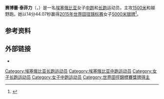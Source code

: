 {{Infobox sportsperson
| honorific_prefix          = 
| name                      = Senbere Teferi
| honorific_suffix          = 
| image                     = Senbere Teferi Rio 2016.jpg
| image_size                = 
| alt                       = 
| caption                   = 
| headercolor               = 
| textcolor                 = 
| real_name                 = 
| native_name               = 
| native_name_lang          = 
| romanizedname             = 
| english_name              = 
| birth_name                = 
| nickname                  = 
| nationality               = 
| national_team             = 
| ethnicity                 = 
| hometown                  = 
| citizenship               = 
| birth_date                = {{Birth date and age|year=1995|month=5|day=3}}
| birth_place               = 
| death_date                = 
| death_place               = 
| resting_place             = 
| resting_place_coordinates = 
| monuments                 = 
| residence                 = 
| education                 = 
| alma_mater                = 
| occupation                = 
| years_active              = 2011 -
| employer                  = 
| agent                     = 
| height                    = 
| weight                    = 
| spouse                    = 
| life_partner              = 
| other_interests           = 
| website                   = 
| module                    = 
| country                   = 
| sport                     = 田徑
| position                  = 
| shoots                    = 
| catches                   = 
| disability                = 
| disability_class          = 
| weight_class              = 
| weight_class_type         = 
| rank                      = 
| event                     = 中長跑、長跑
| event_type                = 
| universityteam            = 
| collegeteam               = 
| league                    = 
| league_type               = 
| club                      = 
| team                      = 
| turnedpro                 = 
| turnedpro_type            = 
| partner                   = 
| former_partner            = 
| coach                     = 
| retired                   = 
| coaching                  = 
| module2                   = 
| worlds                    = 
{{ubl
|'''2011年世界青少年田徑錦標賽'''：1500公尺第2名
|'''2012年IAAF鑽石聯賽上海站'''：1500公尺第12名
|'''2012年世界青年田徑錦標賽'''：1500公尺第3名
|'''2013年IAAF鑽石聯賽摩納哥站'''：1500公尺第10名
|'''2014年IAAF鑽石聯賽多哈站'''：3000公尺第9名
|'''2014年IAAF世界挑戰賽東京站'''：1500公尺第3名
|'''2014年IAAF世界挑戰賽俄斯特拉發站'''：2000公尺第2名
|'''2015年IAAF世界越野錦標賽（Senior Race）'''：第2名
|'''2015年IAAF世界越野錦標賽（Senior Race）'''：Team第1名
|'''2015年IAAF鑽石聯賽多哈站'''：1500公尺第3名
|'''2015年IAAF鑽石聯賽奧斯陸站'''：5000公尺第2名
|'''2015年IAAF鑽石聯賽巴黎站'''：5000公尺第5名
|'''2015年IAAF鑽石聯賽洛桑站'''：1500公尺第8名
|'''2015年世界田徑錦標賽'''：5000公尺第2名
|'''2015年IAAF鑽石聯賽蘇黎世站'''：3000公尺第3名
|'''2016年IAAF鑽石聯賽拉巴特站'''：5000公尺第3名
|'''2016年IAAF鑽石聯賽羅馬站'''：5000公尺第4名
|'''2016年IAAF鑽石聯賽布魯塞爾站'''：5000公尺第3名
|'''2017年IAAF世界越野錦標賽（Senior Race）'''：第10名
|'''2017年世界田徑錦標賽'''：5000公尺第4名
}}
| regionals                 = 
| nationals                 = 
| olympics                  = 
{{ubl
|'''2016年夏季奧林匹克運動會'''：5000公尺第五名
}}
| paralympics               = 
| commonwealth              = 
| highestranking            = 
| pb                        = 
{{ubl
|'''1500公尺'''：4分01.86秒 （2015年）
|'''2000公尺'''：5分34.27秒 （2014年）
|'''3000公尺'''：8分34.32秒 （2015年）
|'''5000公尺'''：14分29.82秒 （2016年）
|'''5公里'''：15分21秒 （2017年）
|'''4英里'''：20分13秒 （2011年）
|'''10000公尺'''：30分40.59秒 （2016年）
|'''10公里'''：30分38秒 （2017年）
|'''10英里'''：52分51秒 （2016年）
}}
| medaltemplates            = 
{{MedalCountry|{{ETH}}}}
{{MedalSport|女子田徑}}
{{MedalCompetition|世界青少年田徑錦標賽}}
{{MedalSilver|2011年法國里爾|1500公尺}}
{{MedalCompetition|世界青年田徑錦標賽}}
{{MedalBronze|2012年西班牙加泰羅尼亞巴塞隆納|1500公尺}}
{{MedalCompetition|IAAF世界挑戰賽東京站}}
{{MedalBronze|2014年日本東京都|1500公尺}}
{{MedalCompetition|IAAF世界挑戰賽俄斯特拉發站}}
{{MedalSilver|2014年捷克俄斯特拉發|2000公尺}}
{{MedalCompetition|IAAF世界越野錦標賽（Senior Race）}}
{{MedalSilver|2015年中國貴州省貴陽市清鎮市|}}
{{MedalGold|2015年中國貴州省貴陽市清鎮市|Team}}
{{MedalCompetition|IAAF鑽石聯賽多哈站}}
{{MedalBronze|2015年卡達多哈|1500公尺}}
{{MedalCompetition|IAAF鑽石聯賽奧斯陸站}}
{{MedalSilver|2015年挪威奧斯陸|5000公尺}}
{{MedalCompetition|世界田徑錦標賽}}
{{MedalSilver|2015年中國北京市|5000公尺}}
{{MedalCompetition|IAAF鑽石聯賽蘇黎世站}}
{{MedalBronze|2015年瑞士蘇黎世|3000公尺}}
{{MedalCompetition|IAAF鑽石聯賽拉巴特站}}
{{MedalBronze|2016年摩洛哥拉巴特|5000公尺}}
{{MedalCompetition|IAAF鑽石聯賽布魯塞爾站}}
{{MedalBronze|2016年比利時布魯塞爾|5000公尺}}
| show-medals               = 
| medaltemplates-title      = 
| module3                   = 
| updated                   = 2017年1月13日
}}
'''赛博蕾·泰菲力'''（{{lang|en|Senbere Teferi}}，{{bd|1995年|5月3日||}}）是一名[[埃塞俄比亚|埃塞俄比亚]]女子[[中跑|中跑]]和[[长跑|长跑]]运动员，主攻[[1500米|1500米]]和越野跑。她以14分44.07秒赢得[[2015年世界田径锦标赛|2015年世界田径锦标赛]]女子[[5000米|5000米]][[银牌|银牌]]<ref>{{Cite web |url=http://media.aws.iaaf.org/competitiondocuments/pdf/4875/AT-5000-W-f----.RS6.pdf |title=Final results |access-date=2015-09-05 |archive-date=2015-09-20 |archive-url=https://web.archive.org/web/20150920044418/http://media.aws.iaaf.org/competitiondocuments/pdf/4875/AT-5000-W-f----.RS6.pdf |dead-url=no }}</ref>。

==参考资料==
{{reflist}}

==外部链接==
*{{IAAF name|265175}}

{{DEFAULTSORT:Teferi, Senbere}}
[[Category:埃塞俄比亚长跑运动员|Category:埃塞俄比亚长跑运动员]]
[[Category:埃塞俄比亚中跑运动员|Category:埃塞俄比亚中跑运动员]]
[[Category:女子长跑运动员|Category:女子长跑运动员]]
[[Category:女子中跑运动员|Category:女子中跑运动员]]
[[Category:世界田徑錦標賽獎牌得主|Category:世界田徑錦標賽獎牌得主]]